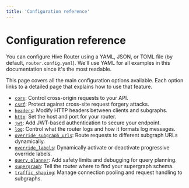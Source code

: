 ```yaml
---
title: 'Configuration reference'
---
```


# Configuration reference

You can configure Hive Router using a YAML, JSON, or TOML file (by default, `router.config.yaml`).
We'll use YAML for all examples in this documentation since it's the most readable.

This page covers all the main configuration options available. Each option links to a detailed page
that explains how to use that feature.

- [`cors`](./configuration/cors): Control cross-origin requests to your API.
- [`csrf`](./configuration/csrf): Protect against cross-site request forgery attacks.
- [`headers`](./configuration/headers): Modify HTTP headers between clients and subgraphs.
- [`http`](./configuration/http): Set the host and port for your router.
- [`jwt`](./configuration/jwt): Add JWT-based authentication to secure your endpoint.
- [`log`](./configuration/log): Control what the router logs and how it formats log messages.
- [`override_subgraph_urls`](./configuration/override_subgraph_urls): Route requests to different
  subgraph URLs dynamically.
- [`override_labels`](./configuration/override_labels): Dynamically activate or deactivate
  progressive override labels.
- [`query_planner`](./configuration/query_planner): Add safety limits and debugging for query
  planning.
- [`supergraph`](./configuration/supergraph): Tell the router where to find your supergraph schema.
- [`traffic_shaping`](./configuration/traffic_shaping): Manage connection pooling and request
  handling to subgraphs.
